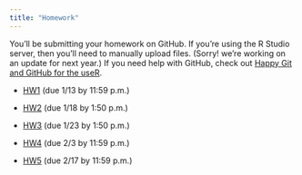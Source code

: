 ```yaml
---
title: "Homework"
---
```


You'll be submitting your homework on GitHub. If you're using the R Studio server, then you'll need to manually upload files. (Sorry! we're working on an update for next year.) If you need help with GitHub, check out [Happy Git and GitHub for the useR](http://happygitwithr.com/).

* [HW1](https://classroom.github.com/assignment-invitations/3571a1c98f9b2bf395457bdcb3422ebe) (due 1/13 by 11:59 p.m.)

* [HW2](https://classroom.github.com/assignment-invitations/0bbf3e623eaac955261f62dd0e5e77ae) (due 1/18 by 1:50 p.m.)

* [HW3](https://classroom.github.com/assignment-invitations/c1940c617b40c3090ae55efc920f6ba7) (due 1/23 by 1:50 p.m.)

* [HW4](https://classroom.github.com/group-assignment-invitations/6242e7297bd75c3e53aff0d7d6e9c6b5) (due 2/3 by 11:59 p.m.)

* [HW5](https://classroom.github.com/assignment-invitations/88b4a638883634466f0d512c2b567f34) (due 2/17 by 11:59 p.m.)